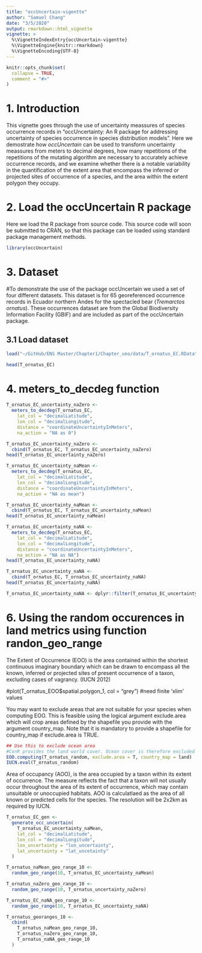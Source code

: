 ```yaml
---
title: "occUncertain-vigentte"
author: "Samuel Chang"
date: "3/5/2020"
output: rmarkdown::html_vignette
vignette: >
  %\VignetteIndexEntry{occUncertain-vigentte}
  %\VignetteEngine{knitr::rmarkdown}
  %\VignetteEncoding{UTF-8}
---
```


```r
knitr::opts_chunk$set(
  collapse = TRUE,
  comment = "#>"
)
```


# 1. Introduction

This vignette goes through the use of uncertainty meassures of species occurrence records in "occUncertainty: An R package for addressing uncertainty of species occurrence in species distribution models". Here we demostrate how *occUncertain* can be used to transform uncertainty meassures from meters to decimal degrees, how many repetitions of the repetitions of the mutating algorithm are necessary to accurately achieve occurrence records, and we examine whether there is a notable variability in the quantification of the extent area that encompass the inferred or projected sites of occurrence of a species, and the area within the extent polygon they occupy. 


# 2. Load the occUncertain R package
Here we load the R package from source code. This source code will soon be submitted to CRAN, so that this package can be loaded using standard package management methods.

```r
library(occUncertain)
```

# 3. Dataset

#To demonstrate the use of the package occUncertain we used a set of four different datasets. This dataset is for 65 georeferenced occurrence records in Ecuador northern Andes for the spectacled bear (*Tremarctos ornatus*). These occurrences dataset are from the Global Biodiversity Information Facility  (GBIF) and are included as part of the occUncertain package.

## 3.1 Load dataset 
```r
load("~/GitHub/ENS Master/Chapter1/Chapter_uno/data/T_ornatus_EC.RData")

head(T_ornatus_EC)
```

# 4. meters_to_decdeg function
```r
T_ornatus_EC_uncertainty_naZero <-
  meters_to_decdeg(T_ornatus_EC, 
    lat_col = "decimalLatitude",
    lon_col = "decimalLongitude",
    distance = "coordinateUncertaintyInMeters",
    na_action = "NA as 0")

T_ornatus_EC_uncertainty_naZero <-
  cbind(T_ornatus_EC, T_ornatus_EC_uncertainty_naZero)
head(T_ornatus_EC_uncertainty_naZero)
```

```r
T_ornatus_EC_uncertainty_naMean <-
  meters_to_decdeg(T_ornatus_EC, 
    lat_col = "decimalLatitude",
    lon_col = "decimalLongitude",
    distance = "coordinateUncertaintyInMeters",
    na_action = "NA as mean")

T_ornatus_EC_uncertainty_naMean <-
  cbind(T_ornatus_EC, T_ornatus_EC_uncertainty_naMean)
head(T_ornatus_EC_uncertainty_naMean)
```

```r
T_ornatus_EC_uncertainty_naNA <-
  meters_to_decdeg(T_ornatus_EC, 
    lat_col = "decimalLatitude",
    lon_col = "decimalLongitude",
    distance = "coordinateUncertaintyInMeters",
    na_action = "NA as NA")
head(T_ornatus_EC_uncertainty_naNA)

T_ornatus_EC_uncertainty_naNA <-
  cbind(T_ornatus_EC, T_ornatus_EC_uncertainty_naNA)
head(T_ornatus_EC_uncertainty_naNA)

T_ornatus_EC_uncertainty_naNA <- dplyr::filter(T_ornatus_EC_uncertainty_naNA, !is.na(coordinateUncertaintyInMeters))
```

# 6. Using the random occurences in land metrics using function randon_geo_range

The Extent of Occurrence (EOO) is the area contained within the shortest continuous imaginary boundary which can be drawn to encompass all the known, inferred or projected sites of present occurrence of a taxon, excluding cases of vagrancy. (IUCN 2012)

#plot(T_ornatus_EOO$spatial.polygon_1, col = "grey") #need finite 'xlim' values

You may want to exclude areas that are not suitable for your species when computing EOO. This is feasible using the logical argument exclude.area which will crop areas defined by the shapefile you provide with the argument country_map. Note that it is mandatory to provide a shapefile for country_map if exclude.area is TRUE. 

```r
## Use this to exclude ocean area
#ConR provides the land world cover. Ocean cover is therefore excluded when computing EOO.
EOO.computing(T_ornatus_random, exclude.area = T, country_map = land)
IUCN.eval(T_ornatus_random)

```

Area of occupancy (AOO), is the area occupied by a taxon within its extent of occurrence. The measure reflects the fact that a taxon will not usually occur throughout the area of its extent of occurrence, which may contain unsuitable or unoccupied habitats.
AOO is calculatlaed as the area of all known or predicted cells for the species. The resolution will be 2x2km as required by IUCN.

```r

T_ornatus_EC_gen <-
  generate_occ_uncertain(
    T_ornatus_EC_uncertainty_naMean,
    lat_col = "decimalLatitude",
    lon_col = "decimalLongitude",
    lon_uncertainty = "lon_uncertainty",
    lat_uncertainty = "lat_uncetainty"
  )

T_ornatus_naMean_geo_range_10 <-
  random_geo_range(10, T_ornatus_EC_uncertainty_naMean)

T_ornatus_naZero_geo_range_10 <-
  random_geo_range(10, T_ornatus_uncertainty_naZero)

T_ornatus_EC_naNA_geo_range_10 <-
  random_geo_range(10, T_ornatus_EC_uncertainty_naNA)

T_ornatus_georanges_10 <-
  cbind(
    T_ornatus_naMean_geo_range_10,
    T_ornatus_naZero_geo_range_10,
    T_ornatus_naNA_geo_range_10
  )

```

